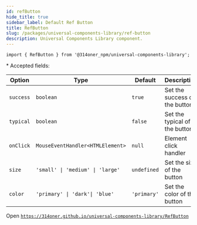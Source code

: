 ```yaml
---
id: refButton
hide_title: true
sidebar_label: Default Ref Button
title: RefButton
slug: /packages/universal-components-library/ref-button
description: Universal Components Library component.
---
```


```
import { RefButton } from '@314oner_npm/universal-components-library';
```

\* Accepted fields:

| Option    | Type                                        | Default     | Description                   |
| --------- | ------------------------------------------- | ----------- | ----------------------------- |
| `success` | `boolean`                                   | `true`      | Set the success of the button |
| `typical` | `boolean`                                   | `false`     | Set the typical of the button |
| `onClick` | `MouseEventHandler<HTMLElement>`            | `null   `   | Element click handler         |
| `size`    | <code>'small' \| 'medium' \| 'large'</code> | `undefined` | Set the size of the button    |
| `color`   | <code>'primary' \| 'dark'\| 'blue'</code>   | `'primary'` | Set the color of the button   |

Open [`https://314oner.github.io/universal-components-library/RefButton`](https://314oner.github.io/universal-components-library/RefButton)
